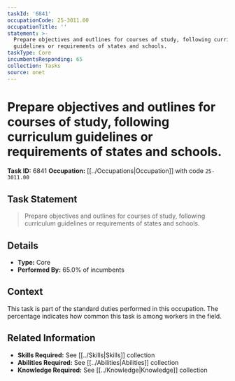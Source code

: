```yaml
---
taskId: '6841'
occupationCode: 25-3011.00
occupationTitle: ''
statement: >-
  Prepare objectives and outlines for courses of study, following curriculum
  guidelines or requirements of states and schools.
taskType: Core
incumbentsResponding: 65
collection: Tasks
source: onet
---
```

# Prepare objectives and outlines for courses of study, following curriculum guidelines or requirements of states and schools.

**Task ID:** 6841
**Occupation:** [[../Occupations|Occupation]] with code `25-3011.00`

## Task Statement

> Prepare objectives and outlines for courses of study, following curriculum guidelines or requirements of states and schools.

## Details

- **Type:** Core
- **Performed By:** 65.0% of incumbents

## Context

This task is part of the standard duties performed in this occupation. The percentage indicates how common this task is among workers in the field.

## Related Information

- **Skills Required:** See [[../Skills|Skills]] collection
- **Abilities Required:** See [[../Abilities|Abilities]] collection
- **Knowledge Required:** See [[../Knowledge|Knowledge]] collection
